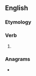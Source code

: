 ==English==

===Etymology===
{{suffix|accuse|eth|lang=en}}

===Verb===
{{head|en|verb form}}

# {{en-archaic third-person singular of|accuse}}

===Anagrams===
* {{anagrams|en|a=accehstu|catechus}}